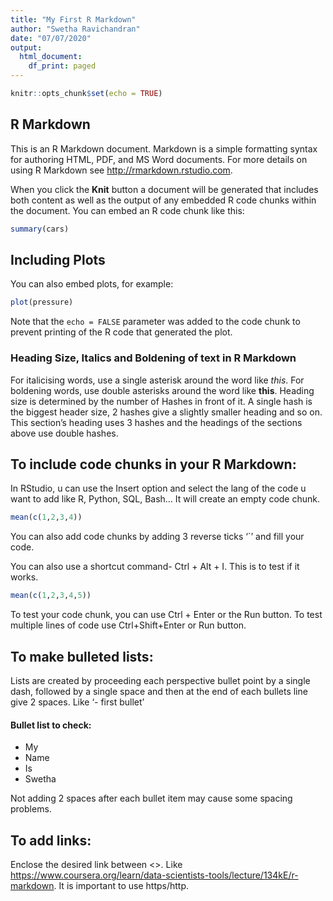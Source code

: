 ```yaml
---
title: "My First R Markdown"
author: "Swetha Ravichandran"
date: "07/07/2020"
output:
  html_document:
    df_print: paged
---
```


```r
knitr::opts_chunk$set(echo = TRUE)
```

## R Markdown

This is an R Markdown document. Markdown is a simple formatting syntax for authoring HTML, PDF, and MS Word documents. For more details on using R Markdown see <http://rmarkdown.rstudio.com>.

When you click the **Knit** button a document will be generated that includes both content as well as the output of any embedded R code chunks within the document. You can embed an R code chunk like this:

```r
summary(cars)
```

## Including Plots

You can also embed plots, for example:

```r
plot(pressure)
```

Note that the `echo = FALSE` parameter was added to the code chunk to prevent printing of the R code that generated the plot.

### Heading Size, Italics and Boldening of text in R Markdown

For italicising words, use a single asterisk around the word like *this*.
For boldening words, use double asterisks around the word like **this**.
Heading size is determined by the number of Hashes in front of it. A single hash is the biggest header size, 2 hashes give a slightly smaller heading and so on.
This section's heading uses 3 hashes and the headings of the sections above use double hashes.

## To include code chunks in your R Markdown:
In RStudio, u can use the Insert option and select the lang of the code u want to add like R, Python, SQL, Bash... It will create an empty code chunk.
```r
mean(c(1,2,3,4))
```
 
You can also add code chunks by adding 3 reverse ticks '`' and fill your code.

You can also use a shortcut command- Ctrl + Alt +  I. This is to test if it works.
```r
mean(c(1,2,3,4,5))
```

To test your code chunk, you can use Ctrl + Enter or the Run button.
To test multiple lines of code use Ctrl+Shift+Enter or Run button.

## To make bulleted lists:
 Lists are created by proceeding each perspective bullet point by a single dash, followed by a single space and then at the end of each bullets line give 2 spaces.
Like '- first bullet  '
 
#### Bullet list to check:
- My  
- Name  
- Is  
- Swetha  

Not adding 2 spaces after each bullet item may cause some spacing problems.

## To add links:
Enclose the desired link between <>. Like
<https://www.coursera.org/learn/data-scientists-tools/lecture/134kE/r-markdown>. It is important to use https/http.
 

